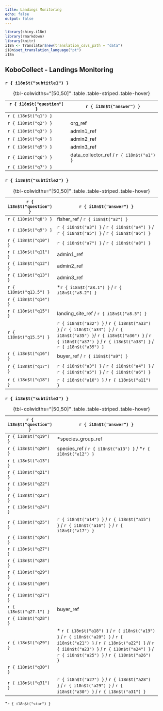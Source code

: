 ```yaml
---
title: Landings Monitoring
echo: false
output: false
---
```


```r
library(shiny.i18n)
library(rmarkdown)
library(knitr)
i18n <- Translator$new(translation_csvs_path = "data")
i18n$set_translation_language("pt")
i18n


```

## KoboCollect - Landings Monitoring

### `r { i18n$t("subtitle1") }`

| `r { i18n$t("question") }`    | `r { i18n$t("answer") }`  |
|----------------------|-------------------------------------------|
| `r { i18n$t("q1") }` |                                           |
| `r { i18n$t("q2") }` | org_ref                                   |
| `r { i18n$t("q3") }` | admin1_ref                                |
| `r { i18n$t("q4") }` | admin2_ref                                |
| `r { i18n$t("q5") }` | admin3_ref                                |
| `r { i18n$t("q6") }` | data_collector_ref / `r { i18n$t("a1") }` |
| `r { i18n$t("q7") }` |                                           |

: {tbl-colwidths="\[50,50\]" .table .table-striped .table-hover}

### `r { i18n$t("subtitle2") }`

| `r { i18n$t("question") }`    | `r { i18n$t("answer") }`      |
|------------------|------------------------------------------------------|
| `r { i18n$t("q8") }`  | fisher_ref / `r { i18n$t("a2") }`                                                         |
| `r { i18n$t("q9") }`  | `r { i18n$t("a3") }` / `r { i18n$t("a4") }` / `r { i18n$t("a5") }` / `r { i18n$t("a6") }` |
| `r { i18n$t("q10") }` | `r { i18n$t("a7") }` / `r { i18n$t("a8") }`                                               |
| `r { i18n$t("q11") }` | admin1_ref                                                                                |
| `r { i18n$t("q12") }` | admin2_ref                                                                                |
| `r { i18n$t("q13") }` | admin3_ref                                                                                |
| `r { i18n$t("q13.5") }` | \*`r { i18n$t("a8.1") }` / `r { i18n$t("a8.2") }`                                               |
| `r { i18n$t("q14") }` |                                                                                           |
| `r { i18n$t("q15") }` | landing_site_ref  / `r { i18n$t("a8.5") }`                                               |
| `r { i18n$t("q15.5") }` | `r { i18n$t("a32") }` / `r { i18n$t("a33") }` / `r { i18n$t("a34") }` / `r { i18n$t("a35") }`/ `r { i18n$t("a36") }` / `r { i18n$t("a37") }` / `r { i18n$t("a38") }` / `r { i18n$t("a39") }` |
| `r { i18n$t("q16") }` | buyer_ref / `r { i18n$t("a9") }`                                                          |
| `r { i18n$t("q17") }` | `r { i18n$t("a3") }` / `r { i18n$t("a4") }` / `r { i18n$t("a5") }` / `r { i18n$t("a6") }` |
| `r { i18n$t("q18") }` | `r { i18n$t("a10") }` / `r { i18n$t("a11") }`                                             |

: {tbl-colwidths="\[50,50\]" .table .table-striped .table-hover}

### `r { i18n$t("subtitle3") }`

| `r { i18n$t("question") }`    | `r { i18n$t("answer") }`  |
|----------------|--------------------------------------------------------|
| `r { i18n$t("q19") }` | \*species_group_ref                                                                                                                                                                                                       |
| `r { i18n$t("q20") }` | species_ref / `r { i18n$t("a13") }` / \*`r { i18n$t("a12") }`                                                                                                                                                             |
| `r { i18n$t("a13") }` |                                                                                                                                                                                                                           |
| `r { i18n$t("q21") }` |                                                                                                                                                                                                                           |
| `r { i18n$t("q22") }` |                                                                                                                                                                                                                           |
| `r { i18n$t("q23") }` |                                                                                                                                                                                                                           |
| `r { i18n$t("q24") }` |                                                                                                                                                                                                                           |
| `r { i18n$t("q25") }` | `r { i18n$t("a14") }` / `r { i18n$t("a15") }` / `r { i18n$t("a16") }` / `r { i18n$t("a17") }`                                                                                                                             |
| `r { i18n$t("q26") }` |                                                                                                                                                                                                                           |
| `r { i18n$t("q27") }` |                                                                                                                                                                                                                           |
| `r { i18n$t("q28") }` |                                                                                                                                                                                                                           |
| `r { i18n$t("q29") }` |                                                                                                                                                                                                                           |
| `r { i18n$t("q30") }` |                                                                                                                                                                                                                           |
| `r { i18n$t("q27") }` |                                                                                                                                                                                                                           |
| `r { i18n$t("q27.1") }` | buyer_ref                                                         |
| `r { i18n$t("q28") }` |                                                                                                                                                                                                                           |
| `r { i18n$t("q29") }` | \* `r { i18n$t("a18") }` / `r { i18n$t("a19") }` / `r { i18n$t("a20") }` / `r { i18n$t("a21") }` / `r { i18n$t("a22") }` // `r { i18n$t("a23") }` / `r { i18n$t("a24") }` / `r { i18n$t("a25") }` / `r { i18n$t("a26") }` |
| `r { i18n$t("q30") }` |                                                                                                                                                                                                                           |
| `r { i18n$t("q31") }` | `r { i18n$t("a27") }` / `r { i18n$t("a28") }` / `r { i18n$t("a29") }` / `r { i18n$t("a30") }` / `r { i18n$t("a31") }`                                                                                                     |

: {tbl-colwidths="\[50,50\]" .table .table-striped .table-hover}

\*`r { i18n$t("star") }`
